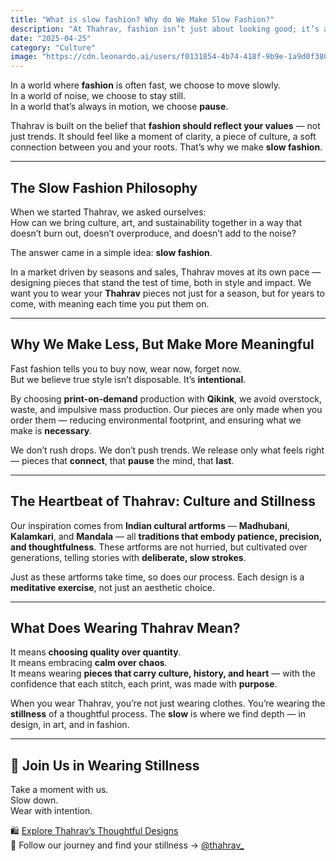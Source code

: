 ```yaml
---
title: "What is slow fashion? Why do We Make Slow Fashion?"
description: "At Thahrav, fashion isn’t just about looking good; it’s about feeling good — about the pace, the purpose, and the meaning behind what you wear."
date: "2025-04-25"
category: "Culture"
image: "https://cdn.leonardo.ai/users/f0131854-4b74-418f-9b9e-1a9d0f38087c/generations/2b13e96f-e8cd-4916-b914-ad80aef0a72e/AlbedoBase_XL_An_abstract_concept_of_slow_fashion_inspired_by_0.jpg"
---
```


In a world where **fashion** is often fast, we choose to move slowly.  
In a world of noise, we choose to stay still.  
In a world that’s always in motion, we choose **pause**.

Thahrav is built on the belief that **fashion should reflect your values** — not just trends. It should feel like a moment of clarity, a piece of culture, a soft connection between you and your roots. That’s why we make **slow fashion**. 

---

## The Slow Fashion Philosophy

When we started Thahrav, we asked ourselves:  
How can we bring culture, art, and sustainability together in a way that doesn’t burn out, doesn’t overproduce, and doesn’t add to the noise?

The answer came in a simple idea: **slow fashion**.

In a market driven by seasons and sales, Thahrav moves at its own pace — designing pieces that stand the test of time, both in style and impact. We want you to wear your **Thahrav** pieces not just for a season, but for years to come, with meaning each time you put them on.

---

## Why We Make Less, But Make More Meaningful

Fast fashion tells you to buy now, wear now, forget now.  
But we believe true style isn’t disposable. It’s **intentional**.

By choosing **print-on-demand** production with **Qikink**, we avoid overstock, waste, and impulsive mass production. Our pieces are only made when you order them — reducing environmental footprint, and ensuring what we make is **necessary**. 

We don’t rush drops. We don’t push trends. We release only what feels right — pieces that **connect**, that **pause** the mind, that **last**.

---

## The Heartbeat of Thahrav: Culture and Stillness

Our inspiration comes from **Indian cultural artforms** — **Madhubani**, **Kalamkari**, and **Mandala** — all **traditions that embody patience, precision, and thoughtfulness**. These artforms are not hurried, but cultivated over generations, telling stories with **deliberate, slow strokes**.

Just as these artforms take time, so does our process. Each design is a **meditative exercise**, not just an aesthetic choice.

---

## What Does Wearing Thahrav Mean?

It means **choosing quality over quantity**.  
It means embracing **calm over chaos**.  
It means wearing **pieces that carry culture, history, and heart** — with the confidence that each stitch, each print, was made with **purpose**.

When you wear Thahrav, you’re not just wearing clothes. You’re wearing the **stillness** of a thoughtful process. The **slow** is where we find depth — in design, in art, and in fashion.

---

## 🌿 Join Us in Wearing Stillness

Take a moment with us.  
Slow down.  
Wear with intention.

🛍️ [Explore Thahrav’s Thoughtful Designs](https://thahrav.shop)  
📸 Follow our journey and find your stillness → [@thahrav_](https://instagram.com/thahrav_)
